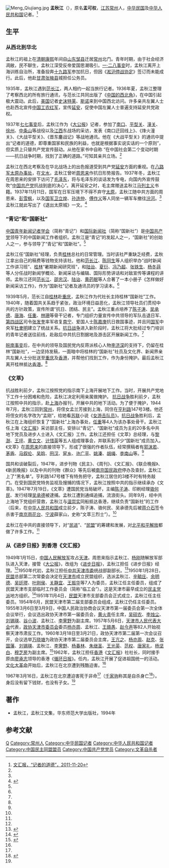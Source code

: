 [[File:Meng_Qiujiang.jpg|thumb]]
'''孟秋江'''（{{bd|1910年|4月|1967年|3月16日|catIdx=M孟}}），原名'''孟可权'''，[[江苏|江苏]][[常州|常州]]人，[[中华民国|中华民国]]及[[中华人民共和国|中华人民共和国]]记者。<ref name=whb>[http://whb.news365.com.cn/bh/201111/t20111120_3184918.htm 文汇报，“记者的道德”，2011-11-20]{{dead link|date=2018年2月 |bot=InternetArchiveBot |fix-attempted=yes }}</ref>

==生平==
===从西北到华北===
孟秋江的祖上在[[清朝|清朝]][[康熙|康熙]]年间自[[山东|山东]][[邹县|邹县]]迁居[[常州|常州]]北门。青年时期，由于社会经济凋敝，民不聊生，孟秋江深受反帝爱国思潮吸引。[[一·二八事变|一·二八事变]]时，孟秋江离开上海训练自治所，准备投奔[[十九路军|十九路军]]参加抗日，但因《[[淞沪停战协定|淞沪停战协定]]》签订而未能成行。此后，他赴[[甘肃|甘肃]][[张掖县|张掖县]]城担任公务员。

1935年，孟秋江遇到[[范长江|范长江]]，两人相约一起当旅行记者。1936年夏，孟秋江整理了考察西北的所有旅行通讯，与范长江共同出版了《[[中国的西北角|中国的西北角]]》，在中国引起极大震动。此后，[[美国|美国]]记者[[史沫特莱|史沫特莱]]、[[斯诺|斯诺]]来到中国西北访问。许多亲共左翼人士也赴西北宣传[[中国工农红军|中国工农红军]]，宣传[[延安|延安]]，促使中国左翼人士普遍支持延安共党政权。
    
1937年[[七七事变|七七事变]]后，孟秋江作为《[[大公报|大公报]]》记者，参加了[[南口战斗|南口]]、[[平型关战斗|平型关]]、[[潼关战斗|潼关]]、[[徐州战役|徐州]]、[[中条山战役|中条山]]等战役以及[[江西|江西]]东战场的采访，发表《南口迂回线上》、《烽火潼关》、《大战平型关》、《晋东鏖战记》等战地通讯。他在《大战平型关》的通讯中提出“记者的道德，即尊重国家和民族的利益，也就是根据事实说实话的一个原则”，但实质上只替共产党宣传鼓动。从他在家书中自称 “在中国社会第二个变动时期——抗日战争时期，找到了正确的道路。”可知其亲共立场。<ref name=whb/>
    
孟秋江在西北考察及在华北战场上的出色报道受到共产党[[延安|延安]]方面的重视。在[[八路军太原办事处|八路军太原办事处]]，在[[文水|文水]]，孟秋江曾听[[周恩来|周恩来]]作抗日形势报告。1937年冬，孟秋江在周恩来的安排下访问了[[毛泽东|毛泽东]]，将与毛泽东的谈话发为专电，向国内外宣传鼓吹“[[中国共产党|中国共产党]]抗战到底的决心”。离开延安之时，毛主席赠送孟秋江[[马列主义|马列主义]]书籍。1937年11月11日，国军在日军压境下不得不弃守[[太原|太原]]，孟秋江随中共方面的周恩来、[[彭雪枫|彭雪枫]]，以及[[国军|国军]][[卫立煌|卫立煌]]、[[孙连仲|孙连仲]]、[[傅作义|傅作义]]等人同坐一辆军车撤往[[汾河|汾河]]。<ref name=whb/>孟秋江就此写出了《退出太原城》一文。<ref>{{Cite web |url=http://news.xinhuanet.com/zgjx/2007-11/21/content_7118543.htm |title=上海举行"纪念中国记协成立70周年座谈会"，中国记协网，2007年11月21日 |accessdate=2013年5月11日 |archive-date=2008年7月26日 |archive-url=https://web.archive.org/web/20080726112614/http://news.xinhuanet.com/zgjx/2007-11/21/content_7118543.htm |dead-url=no }}</ref>

===“青记”和“国新社”===
[[中国青年新闻记者学会|中国青年新闻记者学会]]（简称“青记”）和[[国际新闻社|国际新闻社]]（简称“国新社”）是[[中国共产党|中国共产党]]领导下的中国新闻工作者组织。孟秋江是“青记”的发起人之一，“国新社”的创始人之一，参与领导了“青记”和“国新社”。<ref name=whb/>
    
孟秋江任“国新社”经理，负责[[桂林|桂林]]总社的日常管理。当时该社严重缺乏经费，孟秋江拿出自己的稿费等钱物支持该社。他和[[范长江|范长江]]、[[陈同生|陈同生]]等人组织举办“战时新闻工作讲习班”、[[桂林|桂林]]“暑期新闻研究班”，和[[陆诒|陆诒]]、[[夏衍|夏衍]]、[[冯乃超|冯乃超]]、[[张铁生|张铁生]]、[[杨冬莼|杨冬莼]]等人分任战时新闻学概论、新闻采访与编辑、国际形势讲话和对敌宣传等课程的讲师。孟秋江还同[[范长江|范长江]]、[[邵忠汉|邵忠汉]]、[[陆诒|陆诒]]、[[黄药眠|黄药眠]]等人合著了一本小册子《怎样做好新闻采访工作》，作为“国新社”记者及通讯员的学习读本。<ref name=whb/>
    
1939年5月，范长江自[[桂林|桂林]]赴[[重庆|重庆]]，孟秋江作为代社长主持桂林“国新社”工作。1940年，随着国共关系趋于紧张，政治环境日益恶化，孟秋江领导社员们贯彻中共的方针政策，宣传所谓“抗日、团结、民主”。孟秋江重点培养了[[陈子涛|陈子涛]]、[[吴承德|吴承德]]、[[唐海|唐海]]、[[任重|任重]]、[[林珊|林珊]]等骨干记者，专门组织力量宣传中共领导的军队击退日军、[[抗日战争第四战区|第四战区]]司令[[张发奎|张发奎]]率军收复[[南宁|南宁]]、爱国人士[[陈嘉庚|陈嘉庚]]抗日救国事迹，并且同[[国军|国军]]中央军[[杜聿明|杜聿明]]建立了统战关系。[[抗日战争|抗日战争]]进入新阶段时，孟秋江将大批经过专门培训的青年记者送往前线，赴敌后中共抗日割据地及游击区开展新闻工作。<ref name=whb/>
    
[[皖南事变|皖南事变]]后，在中共的领导及国民党内反蒋派核心人物[[李济深|李济深]]的支持下，仍留在桂林“国新社”，一边坚持发稿，一面暗中将桂林的“国新社”社员及文化界、新闻界亲共左翼人士分批送至[[重庆|重庆]]及[[香港|香港]]，并帮他们找到工作，作为身份掩护。最后孟秋江离开桂林抵达[[香港|香港]]。<ref name=whb/>
    
===《文萃》===
抗战胜利前夕，孟秋江按照党的指示南下上海开展地下工作。当时，开展共产党地下工作十分困难和危险，孟秋江决定利用亲属做掩护。
[[抗日战争|抗日战争]]胜利前夕，孟秋江按照中共的指示，赴[[上海|上海]]办报刊，开展中共的地下活动。为了便于掩护，1944年7月，孟秋江回到[[常州|常州]]，将侄女孟兰芳接到上海，同住在[[亨利路|亨利路]]147号3楼。他还将侄女的名字改为“孟刚”，给她看[[苏联|苏联]]小说《[[女游击队员|女游击队员]]》。[[抗日战争|抗日战争]]胜利后，孟秋江在上海组织恢复了“国新社”上海办事处，[[任重|任重]]等4人为该办事处骨干。孟秋江任上海《[[文汇报_(香港)|文汇报]]》采访部主任，安排以“青记”、“国新社”成员为主的20多名中共地下党员及进步人士进入《文汇报》工作。孟秋江还担任《文萃》总经理，与[[黎澍|黎澍]]、[[王坪|王坪]]、[[黄立文|黄立文]]、[[计惜英|计惜英]]等五人组成理事会，并联系到不少“国新社”成员加入。《文萃》在[[周恩来|周恩来]]的直接领导下，形成了很强的作者队伍，经常撰稿者有[[郭沫若|郭沫若]]、[[茅盾|茅盾]]、[[马叙伦|马叙伦]]、[[吴晗|吴晗]]、[[田汉|田汉]]、[[宦乡|宦乡]]、[[许广平|许广平]]、[[姚溱|姚溱]]、[[胡绳|胡绳]]、[[李南山|李南山]]等。<ref name=whb/>
    
国共和谈破裂后，1947年，进步刊物《民主》、《周刊》、《文汇报》、《联合晚报》、《新民晚报》以及中共的刊物《群众》等先后被[[南京国民政府|南京国民政府]]停办及查封，孟秋江上了“黑名单”。亨利路147号楼下有特务把守，孟秋江居住的3楼不时有特务敲门。在受到国民党特务监视及搜捕的情况下，孟秋江按照中共的指示继续承办《文萃》。1947年7月19日，《文萃》遭国民党当局破坏，主编[[陈子涛|陈子涛]]、印刷经理[[骆何民|骆何民]]、发行经理[[吴承德|吴承德]]被逮捕。孟秋江遭到通缉追捕，流浪街头。同年9月，经中共上海地下党组织营救，孟秋江与[[温崇实|温崇实]]同船抵达香港，继续负责“国新社”的工作（后来，在[[中华人民共和国|中华人民共和国]]成立前夕，陈子涛、骆何民、吴承德先后被[[蒋介石|蒋介石]]签令杀害于[[南京|南京]][[雨花台|雨花台]]、[[宁波|宁波]]薛家山，史称“文萃三烈士”）。<ref name=whb/>

孟秋江在中共的直接领导下，对“[[民进|民进]]”、“[[民盟|民盟]]”的筹建和发展，对[[北平和平解放|北平和平解放]]都做了许多工作。<ref name=whb/>

===从《进步日报》到香港《文汇报》===
1949年1月15日，[[中国人民解放军|中国人民解放军]]攻占[[天津|天津]]。周恩来指示孟秋江、[[杨刚|杨刚]]随解放军部队进入天津，接管《[[大公报|大公报]]》，改组为《[[进步日报|进步日报]]》，孟秋江担任《进步日报》经理。<ref name=whb/>1950年代初，孟秋江担任[[中共天津市委|中共天津市委]]统战部副部长。<ref>{{Cite web |url=http://www.mj.org.cn/mjzt/jnzgmzcjhcl60year/womj_1/200512/t20051202_23555.htm |title=岳炳忠：我与民进，中国民主促进会，2005-12-02 |accessdate=2013-05-11 |archive-date=2016-03-04 |archive-url=https://web.archive.org/web/20160304211426/http://mj.org.cn/mjzt/jnzgmzcjhcl60year/womj_1/200512/t20051202_23555.htm |dead-url=no }}</ref>1950年1月28日，[[民盟|民盟]]总部第二次常委会决定在[[天津市|天津市]]成立民盟组织，选派孟秋江、[[辛毓庄|辛毓庄]]、[[余明德|余明德]]、[[吴廷璆|吴廷璆]]、[[叶刚侯|叶刚侯]]、[[关静宜|关静宜]]、[[王振华|王振华]]等7人为委员，孟秋江任主任委员，组成了民盟天津市支部临时工作委员会（简称“临工会”）。这是天津市最早成立的[[民主党派|民主党派]]地方组织。<ref>{{Cite web |url=http://www.tjmm.org.cn/sy/lszj/20051008102809.htm |title=历史的足迹，中国民主同盟天津市委员会，2005-10-08 |access-date=2013-05-11 |archive-date=2013-08-17 |archive-url=https://web.archive.org/web/20130817213021/http://tjmm.org.cn/sy/lszj/20051008102809.htm |dead-url=yes }}</ref>1951年11月4日，[[民盟|民盟]]天津市支部委员会正式成立，孟秋江任主任委员。1954年6月，民盟天津市第二届支部委员会组成，孟秋江仍任主任委员。1955年3月6日至3月9日，中国人民政治协商会议天津市第一届委员会第一次全体会议举行，会议选出政协天津市第一届委员会，[[黄火青|黄火青]]任主席，[[吴砚农|吴砚农]]、[[李烛尘|李烛尘]]、[[刘锡瑛|刘锡瑛]]、[[谷小波|谷小波]]、孟秋江、[[李霁野|李霁野]]为副主席。1957年5月6日，[[天津市人民代表大会|天津市人民代表大会]]代表，[[天津市政协|政协天津市委员会]]委员[[杨亦周|杨亦周]]、孟秋江、[[王赣愚|王赣愚]]、[[赵今声|赵今声]]等82人开始视察天津市肃反工作。1960年3月18日至3月21日，政协天津市第二届第一次会议召开，会议选举[[万晓塘|万晓塘]]为政协天津市第二届委员会主席，[[王亢之|王亢之]]、[[杨亦周|杨亦周]]、[[赵克|赵克]]、[[张国藩|张国藩]]、[[刘锡瑛|刘锡瑛]]、孟秋江、[[李霁野|李霁野]]、[[杨春林|杨春林]]、[[朱继圣|朱继圣]]、[[王光英|王光英]]、[[范权|范权]]、[[唐家礼|唐家礼]]、[[杨坚白|杨坚白]]、[[穆芝房|穆芝房]]为副主席。<ref name=tj>{{Cite web |url=http://www.tjdfz.org.cn/tjtz/dsj/gongheguo/index.shtml |title=中华人民共和国（1949.10—1990.12），天津市地方志网，于2013-05-11查阅 |access-date=2017-03-02 |archive-url=https://web.archive.org/web/20170210205455/http://www.tjdfz.org.cn/tjtz/dsj/gongheguo/index.shtml |archive-date=2017-02-10 |dead-url=yes }}</ref>1962年，孟秋江担任[[香港|香港]]《[[文汇报_(香港)|文汇报]]》社社长，同时接手原由[[廖承志|廖承志]]领导的香港《[[循环日报|循环日报]]》。任内，孟秋江开展了促进祖国统一的活动。[[文化大革命|文化大革命]]开始后，孟秋江在北京遭到残酷迫害。<ref name=whb/>
    
1967年3月16日，孟秋江在北京遭迫害死于非命<ref name=whb/>（[[千家驹|千家驹]]称其是自杀身亡<ref name=qqhrzyw>{{cite web|url=http://www.networkchinese.com/region/china/tzinot.html|title=怀念千家驹|publisher=全球华人专业人士网络|accessdate=2013-05-10|work=|date=|archive-date=2008-11-03|archive-url=https://web.archive.org/web/20081103004631/http://www.networkchinese.com/region/china/tzinot.html|dead-url=no}}</ref>）。身后没有留下钱财，也没有子女。<ref name=whb/>

==著作==
*孟秋江，孟秋江文集，华东师范大学出版社，1994年

==参考文献==
{{reflist}}

{{DEFAULTSORT:Meng孟}}
[[Category:孟姓|Q]]
[[Category:常州人|Category:常州人]]
[[Category:中华民国记者|Category:中华民国记者]]
[[Category:中华人民共和国记者|Category:中华人民共和国记者]]
[[Category:中国民主同盟盟员|Category:中国民主同盟盟员]]
[[Category:中国共产党党员|Category:中国共产党党员]]
[[Category:文革自杀者|Category:文革自杀者]]